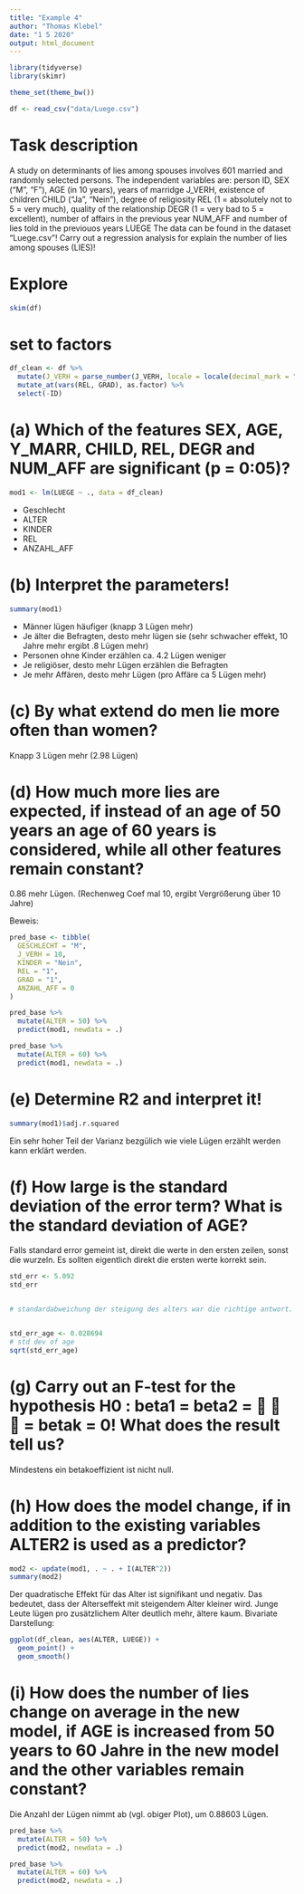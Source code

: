 ```yaml
---
title: "Example 4"
author: "Thomas Klebel"
date: "1 5 2020"
output: html_document
---
```


```r
library(tidyverse)
library(skimr)

theme_set(theme_bw())

df <- read_csv("data/Luege.csv")
```


# Task description
A study on determinants of lies among spouses involves 601 married and randomly selected
persons. The independent variables are: person ID, SEX (“M”, “F”), AGE (in 10 years), years
of marridge J_VERH, existence of children CHILD (“Ja”, “Nein”), degree of religiosity REL
(1 = absolutely not to 5 = very much), quality of the relationship DEGR (1 = very bad to 5
= excellent), number of affairs in the previous year NUM_AFF and number of lies told in the
previouos years LUEGE The data can be found in the dataset “Luege.csv”!
Carry out a regression analysis for explain the number of lies among spouses (LIES)!


# Explore
```r
skim(df)
```

# set to factors
```r
df_clean <- df %>% 
  mutate(J_VERH = parse_number(J_VERH, locale = locale(decimal_mark = ","))) %>% 
  mutate_at(vars(REL, GRAD), as.factor) %>% 
  select(-ID)
```




# (a) Which of the features SEX, AGE, Y_MARR, CHILD, REL, DEGR and NUM_AFF are significant (p = 0:05)?
```r
mod1 <- lm(LUEGE ~ ., data = df_clean)
```

- Geschlecht
- ALTER
- KINDER
- REL
- ANZAHL_AFF


# (b) Interpret the parameters!
```r
summary(mod1)
```
- Männer lügen häufiger (knapp 3 Lügen mehr)
- Je älter die Befragten, desto mehr lügen sie (sehr schwacher effekt, 10 Jahre 
mehr ergibt .8 Lügen mehr)
- Personen ohne Kinder erzählen ca. 4.2 Lügen weniger
- Je religiöser, desto mehr Lügen erzählen die Befragten
- Je mehr Affären, desto mehr Lügen (pro Affäre ca 5 Lügen mehr)


# (c) By what extend do men lie more often than women?
Knapp 3 Lügen mehr (2.98 Lügen)

# (d) How much more lies are expected, if instead of an age of 50 years an age of 60 years is considered, while all other features remain constant?
0.86 mehr Lügen. (Rechenweg Coef mal 10, ergibt Vergrößerung über 10 Jahre)

Beweis:
```r
pred_base <- tibble(
  GESCHLECHT = "M",
  J_VERH = 10,
  KINDER = "Nein",
  REL = "1",
  GRAD = "1",
  ANZAHL_AFF = 0
)

pred_base %>% 
  mutate(ALTER = 50) %>% 
  predict(mod1, newdata = .)

pred_base %>% 
  mutate(ALTER = 60) %>% 
  predict(mod1, newdata = .)
```




# (e) Determine R2 and interpret it!
```r
summary(mod1)$adj.r.squared
```
Ein sehr hoher Teil der Varianz bezgülich wie viele Lügen erzählt werden kann 
erklärt werden.

# (f) How large is the standard deviation of the error term? What is the standard deviation of AGE?
Falls standard error gemeint ist, direkt die werte in den ersten zeilen, sonst
die wurzeln. Es sollten eigentlich direkt die ersten werte korrekt sein.
```r
std_err <- 5.092
std_err


# standardabweichung der steigung des alters war die richtige antwort.


std_err_age <- 0.028694   
# std dev of age 
sqrt(std_err_age)
```



# (g) Carry out an F-test for the hypothesis H0 : beta1 = beta2 =    = betak = 0! What does the result tell us?
Mindestens ein betakoeffizient ist nicht null.


# (h) How does the model change, if in addition to the existing variables ALTER2 is used as a predictor?
```r
mod2 <- update(mod1, . ~ . + I(ALTER^2))
summary(mod2)
```

Der quadratische Effekt für das Alter ist signifikant und negativ. Das bedeutet,
dass der Alterseffekt mit steigendem Alter kleiner wird. Junge Leute lügen
pro zusätzlichem Alter deutlich mehr, ältere kaum. Bivariate Darstellung:

```r
ggplot(df_clean, aes(ALTER, LUEGE)) +
  geom_point() +
  geom_smooth()
```



# (i) How does the number of lies change on average in the new model, if AGE is increased from 50 years to 60 Jahre in the new model and the other variables remain constant?
Die Anzahl der Lügen nimmt ab (vgl. obiger Plot), um 0.88603 Lügen.
```r
pred_base %>% 
  mutate(ALTER = 50) %>% 
  predict(mod2, newdata = .)

pred_base %>% 
  mutate(ALTER = 60) %>% 
  predict(mod2, newdata = .)
```


